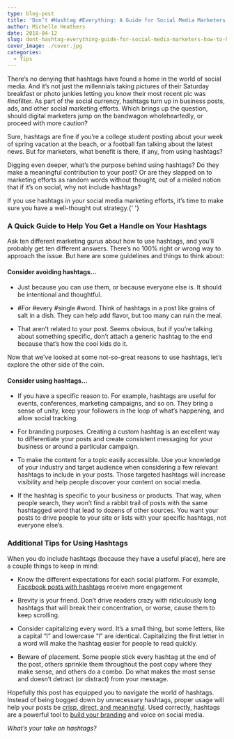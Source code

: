 ```yaml
---
type: blog-post
title: 'Don’t #Hashtag #Everything: A Guide for Social Media Marketers on How to Handle Hashtags'
author: Michelle Heathers
date: 2018-04-12
slug: dont-hashtag-everything-guide-for-social-media-marketers-how-to-handle-hashtags
cover_image: ./cover.jpg
categories:
  - Tips
---
```


There’s no denying that hashtags have found a home in the world of social
media. And it’s not just the millennials taking pictures of their Saturday
breakfast or photo junkies letting you know their most recent pic was
#nofilter. As part of the social currency, hashtags turn up in business posts,
ads, and other social marketing efforts. Which brings up the question, should
digital marketers jump on the bandwagon wholeheartedly, or proceed with more
caution?

Sure, hashtags are fine if you’re a college student posting about your week of
spring vacation at the beach, or a football fan talking about the latest news.
But for marketers, what benefit is there, if any, from using hashtags?

Digging even deeper, what’s the purpose behind using hashtags? Do they make a
meaningful contribution to your post? Or are they slapped on to marketing
efforts as random words without thought, out of a misled notion that if it’s
on social, why not include hashtags?

If you use hashtags in your social media marketing efforts, it’s time to make
sure you have a well-thought out strategy.{' '}

### A Quick Guide to Help You Get a Handle on Your Hashtags

Ask ten different marketing gurus about how to use hashtags, and you’ll
probably get ten different answers. There’s no 100% right or wrong way to
approach the issue. But here are some guidelines and things to think about:

#### Consider avoiding hashtags…

- Just because you can use them, or because everyone else is. It should be intentional and thoughtful.

- #For #every #single #word. Think of hashtags in a post like grains of salt in a dish. They can help add flavor, but too many can ruin the meal.

- That aren’t related to your post. Seems obvious, but if you’re talking about something specific, don’t attach a generic hashtag to the end because that’s how the cool kids do it.

Now that we’ve looked at some not-so-great reasons to use hashtags, let’s
explore the other side of the coin.

#### Consider using hashtags…

- If you have a specific reason to. For example, hashtags are useful for
  events, conferences, marketing campaigns, and so on. They bring a sense of
  unity, keep your followers in the loop of what’s happening, and allow social
  tracking.

- For branding purposes. Creating a custom hashtag is an excellent way to
  differentiate your posts and create consistent messaging for your business
  or around a particular campaign.

- To make the content for a topic easily accessible. Use your knowledge of
  your industry and target audience when considering a few relevant hashtags
  to include in your posts. Those targeted hashtags will increase visibility
  and help people discover your content on social media.

- If the hashtag is specific to your business or products. That way, when
  people search, they won’t find a rabbit trail of posts with the same
  hashtagged word that lead to dozens of other sources. You want your posts to
  drive people to your site or lists with your specific hashtags, not everyone
  else’s.

### Additional Tips for Using Hashtags

When you do include hashtags (because they have a useful place), here are a
couple things to keep in mind:

- Know the different expectations for each social platform. For example, [ Facebook posts with hashtags](https://www.agorapulse.com/social-media-lab/facebook-hashtags-reach) receive more engagement

- Brevity is your friend. Don’t drive readers crazy with ridiculously long
  hashtags that will break their concentration, or worse, cause them to keep
  scrolling.

- Consider capitalizing every word. It’s a small thing, but some letters, like
  a capital “I” and lowercase “l” are identical. Capitalizing the first letter
  in a word will make the hashtag easier for people to read quickly.

- Beware of placement. Some people stick every hashtag at the end of the post,
  others sprinkle them throughout the post copy where they make sense, and
  others do a combo. Do what makes the most sense and doesn’t detract (or
  distract) from your message.

Hopefully this post has equipped you to navigate the world of hashtags.
Instead of being bogged down by unnecessary hashtags, proper usage will help
your posts be [crisp, direct, and meaningful][1]. Used correctly, hashtags are a powerful tool to [build your branding][2] and voice on social media.

_What’s your take on hashtags?_

[1]: /blog/social-media/your-social-channels-deserve-better-5-tips-for-creating-riveting-content
[2]: /services

